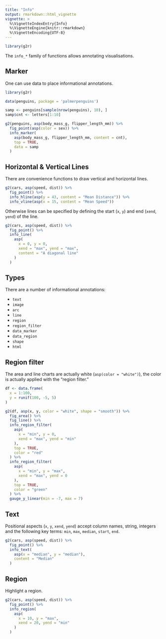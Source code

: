 ```yaml
---
title: "Info"
output: rmarkdown::html_vignette
vignette: >
  %\VignetteIndexEntry{Info}
  %\VignetteEngine{knitr::rmarkdown}
  %\VignetteEncoding{UTF-8}
---
```


```r
library(g2r)
```

The `info_*` family of functions allows annotating visualisations.

## Marker

One can use data to place informational annotations.

```r
library(g2r)

data(penguins, package = 'palmerpenguins')

samp <- penguins[sample(nrow(penguins), 10), ]
samp$cnt <- letters[1:10]

g2(penguins, asp(body_mass_g, flipper_length_mm)) %>% 
  fig_point(asp(color = sex)) %>% 
  info_marker(
    asp(body_mass_g, flipper_length_mm, content = cnt), 
    top = TRUE,
    data = samp
  )
```

## Horizontal & Vertical Lines

There are convenience functions to draw vertical and horizontal lines.

```r
g2(cars, asp(speed, dist)) %>% 
  fig_point() %>% 
  info_hline(asp(y = 43, content = "Mean Distance")) %>% 
  info_vline(asp(x = 15, content = "Mean Speed"))
```

Otherwise lines can be specified by defining the start (`x`, `y`) and end (`xend`, `yend`) of the line.

```r
g2(cars, asp(speed, dist)) %>% 
  fig_point() %>% 
  info_line(
    asp(
      x = 0, y = 0, 
      xend = "max", yend = "max",
      content = "A diagonal line"
    )
  )
```

## Types

There are a number of informational annotations:

- `text`
- `image`
- `arc`
- `line`
- `region`
- `region_filter`
- `data_marker`
- `data_region`
- `shape`
- `html`

## Region filter

The area and line charts are actually white (`asp(color = "white")`), the color is actually applied with the "region filter."

```r
df <- data.frame(
  x = 1:100,
  y = runif(100, -5, 5)
)

g2(df, asp(x, y, color = "white", shape = "smooth")) %>% 
  fig_area() %>% 
  fig_line() %>% 
  info_region_filter(
    asp(
      x = "min", y = 0, 
      xend = "max", yend = "min"
    ), 
    top = TRUE,
    color = "red"
  ) %>% 
  info_region_filter(
    asp(
      x = "min", y = "max", 
      xend = "max", yend = 0
    ), 
    top = TRUE,
    color = "green"
  ) %>% 
  gauge_y_linear(min = -7, max = 7)
```

## Text

Positional aspects (`x`, `y`, `xend`, `yend`) accept column names, string, integers and the following key terms: `min`, `max`, `median`, `start`, `end`.

```r
g2(cars, asp(speed, dist)) %>% 
  fig_point() %>% 
  info_text(
    asp(x = "median", y = "median"),
    content = "Median"
  )
```

## Region

Highlight a region.

```r
g2(cars, asp(speed, dist)) %>% 
  fig_point() %>% 
  info_region(
    asp(
      x = 10, y = "max",
      xend = 20, yend = "min"
    )
  )
```
